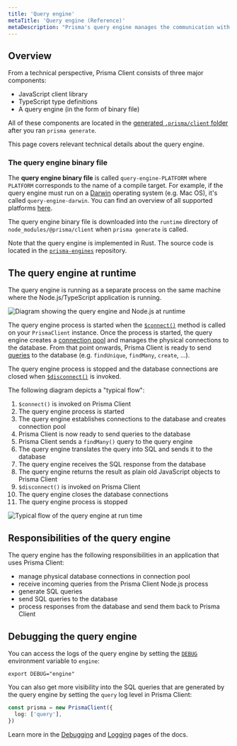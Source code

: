 ```yaml
---
title: 'Query engine'
metaTitle: 'Query engine (Reference)'
metaDescription: "Prisma's query engine manages the communication with the database when using Prisma Client. Learn how it works on this page."
---
```


## Overview

From a technical perspective, Prisma Client consists of three major components:

- JavaScript client library
- TypeScript type definitions
- A query engine (in the form of binary file)

All of these components are located in the [generated `.prisma/client` folder](working-with-prismaclient/generating-prisma-client#the-prismaclient-npm-package) after you ran `prisma generate`.

This page covers relevant technical details about the query engine.

### The query engine binary file

The **query engine binary file** is called `query-engine-PLATFORM` where `PLATFORM` corresponds to the name of a compile target. For example, if the query engine must run on a [Darwin](<https://en.wikipedia.org/wiki/Darwin_(operating_system)>) operating system (e.g. Mac OS), it's called `query-engine-darwin`. You can find an overview of all supported platforms [here](../../../reference/api-reference/prisma-schema-reference#binarytargets-options).

The query engine binary file is downloaded into the `runtime` directory of `node_modules/@prisma/client` when `prisma generate` is called.

Note that the query engine is implemented in Rust. The source code is located in the [`prisma-engines`](https://github.com/prisma/prisma-engines/) repository.

## The query engine at runtime

The query engine is running as a separate process on the same machine where the Node.js/TypeScript application is running.

![Diagram showing the query engine and Node.js at runtime](https://i.imgur.com/1YmOJpx.png)

The query engine process is started when the [`$connect()`](working-with-prismaclient/connection-management) method is called on your `PrismaClient` instance. Once the process is started, the query engine creates a [connection pool](working-with-prismaclient/connection-management#connection-pool) and manages the physical connections to the database. From that point onwards, Prisma Client is ready to send [queries](crud) to the database (e.g. `findUnique`, `findMany`, `create`, ...).

The query engine process is stopped and the database connections are closed when [`$disconnect()`](working-with-prismaclient/connection-management) is invoked.

The following diagram depicts a "typical flow":

1. `$connect()` is invoked on Prisma Client
1. The query engine process is started
1. The query engine establishes connections to the database and creates connection pool
1. Prisma Client is now ready to send queries to the database
1. Prisma Client sends a `findMany()` query to the query engine
1. The query engine translates the query into SQL and sends it to the database
1. The query engine receives the SQL response from the database
1. The query engine returns the result as plain old JavaScript objects to Prisma Client
1. `$disconnect()` is invoked on Prisma Client
1. The query engine closes the database connections
1. The query engine process is stopped

![Typical flow of the query engine at run time](https://i.imgur.com/Nwwx5Cv.png)

## Responsibilities of the query engine

The query engine has the following responsibilities in an application that uses Prisma Client:

- manage physical database connections in connection pool
- receive incoming queries from the Prisma Client Node.js process
- generate SQL queries
- send SQL queries to the database
- process responses from the database and send them back to Prisma Client

## Debugging the query engine

You can access the logs of the query engine by setting the [`DEBUG`](debugging) environment variable to `engine`:

```terminal
export DEBUG="engine"
```

You can also get more visibility into the SQL queries that are generated by the query engine by setting the `query` log level in Prisma Client:

```ts
const prisma = new PrismaClient({
  log: ['query'],
})
```

Learn more in the [Debugging](debugging) and [Logging](working-with-prismaclient/logging) pages of the docs.
